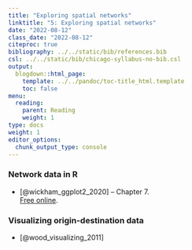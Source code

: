 ```yaml
---
title: "Exploring spatial networks"
linktitle: "5: Exploring spatial networks"
date: "2022-08-12"
class_date: "2022-08-12"
citeproc: true
bibliography: ../../static/bib/references.bib
csl: ../../static/bib/chicago-syllabus-no-bib.csl
output:
  blogdown::html_page:
    template: ../../pandoc/toc-title_html.template
    toc: false
menu:
  reading:
    parent: Reading
    weight: 1
type: docs
weight: 1
editor_options:
  chunk_output_type: console
---
```



### Network data in R

- [@wickham_ggplot2_2020]
-- Chapter 7.\
[Free online](https://ggplot2-book.org/networks.html).

### Visualizing origin-destination data

- [@wood_visualizing_2011]

